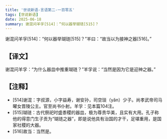 ```yaml
---
title: '世说新语-言语第二-一百零五'
tags: [世说新语]
date: 2025-06-18
summary: 谢混问羊孚[514]：“何以器举瑚琏[515]？
---
```


谢混问羊孚[514]：“何以器举瑚琏[515]？”羊曰：“故当以为接神之器[516]。”

## 【译文】

谢混问羊孚：“为什么器皿中推重瑚琏？”羊孚说：“当然是因为它是迎神之器。”

## 【注释】

- [514]谢混：字叔源，小字益寿，谢安孙，司空琰（yǎn）少子。尚孝武帝司马曜女晋陵公主。官至尚书仆射。羊孚：见本篇104注。
- [515]瑚琏：古代祭祀时盛黍稷的器皿，极为尊贵华美，且实有大用。孔子称他的得意门生子贡为“瑚琏之器”，即是说他具有治国的才干，足堪重用，是国家社稷的大器。
- [516]故当：当然是。
